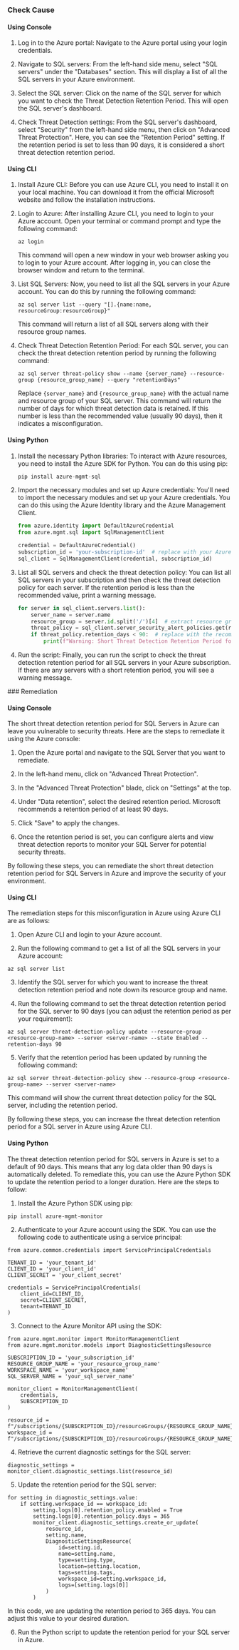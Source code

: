 

<Tabs><Tab title='Cause'>
### Check Cause

#### Using Console

1. Log in to the Azure portal: Navigate to the Azure portal using your login credentials. 

2. Navigate to SQL servers: From the left-hand side menu, select "SQL servers" under the "Databases" section. This will display a list of all the SQL servers in your Azure environment.

3. Select the SQL server: Click on the name of the SQL server for which you want to check the Threat Detection Retention Period. This will open the SQL server's dashboard.

4. Check Threat Detection settings: From the SQL server's dashboard, select "Security" from the left-hand side menu, then click on "Advanced Threat Protection". Here, you can see the "Retention Period" setting. If the retention period is set to less than 90 days, it is considered a short threat detection retention period.

#### Using CLI

1. Install Azure CLI: Before you can use Azure CLI, you need to install it on your local machine. You can download it from the official Microsoft website and follow the installation instructions.

2. Login to Azure: After installing Azure CLI, you need to login to your Azure account. Open your terminal or command prompt and type the following command:
   ```
   az login
   ```
   This command will open a new window in your web browser asking you to login to your Azure account. After logging in, you can close the browser window and return to the terminal.

3. List SQL Servers: Now, you need to list all the SQL servers in your Azure account. You can do this by running the following command:
   ```
   az sql server list --query "[].{name:name, resourceGroup:resourceGroup}"
   ```
   This command will return a list of all SQL servers along with their resource group names.

4. Check Threat Detection Retention Period: For each SQL server, you can check the threat detection retention period by running the following command:
   ```
   az sql server threat-policy show --name {server_name} --resource-group {resource_group_name} --query "retentionDays"
   ```
   Replace `{server_name}` and `{resource_group_name}` with the actual name and resource group of your SQL server. This command will return the number of days for which threat detection data is retained. If this number is less than the recommended value (usually 90 days), then it indicates a misconfiguration.

#### Using Python

1. Install the necessary Python libraries: To interact with Azure resources, you need to install the Azure SDK for Python. You can do this using pip:

   ```python
   pip install azure-mgmt-sql
   ```

2. Import the necessary modules and set up Azure credentials: You'll need to import the necessary modules and set up your Azure credentials. You can do this using the Azure Identity library and the Azure Management Client.

   ```python
   from azure.identity import DefaultAzureCredential
   from azure.mgmt.sql import SqlManagementClient

   credential = DefaultAzureCredential()
   subscription_id = 'your-subscription-id'  # replace with your Azure Subscription ID
   sql_client = SqlManagementClient(credential, subscription_id)
   ```

3. List all SQL servers and check the threat detection policy: You can list all SQL servers in your subscription and then check the threat detection policy for each server. If the retention period is less than the recommended value, print a warning message.

   ```python
   for server in sql_client.servers.list():
       server_name = server.name
       resource_group = server.id.split('/')[4]  # extract resource group from server id
       threat_policy = sql_client.server_security_alert_policies.get(resource_group, server_name)
       if threat_policy.retention_days < 90:  # replace with the recommended retention period
           print(f"Warning: Short Threat Detection Retention Period for SQL Server {server_name}")
   ```

4. Run the script: Finally, you can run the script to check the threat detection retention period for all SQL servers in your Azure subscription. If there are any servers with a short retention period, you will see a warning message.

</Tab>

<Tab title='Remediation'>
### Remediation

#### Using Console

The short threat detection retention period for SQL Servers in Azure can leave you vulnerable to security threats. Here are the steps to remediate it using the Azure console:

1. Open the Azure portal and navigate to the SQL Server that you want to remediate.

2. In the left-hand menu, click on "Advanced Threat Protection".

3. In the "Advanced Threat Protection" blade, click on "Settings" at the top.

4. Under "Data retention", select the desired retention period. Microsoft recommends a retention period of at least 90 days.

5. Click "Save" to apply the changes.

6. Once the retention period is set, you can configure alerts and view threat detection reports to monitor your SQL Server for potential security threats.

By following these steps, you can remediate the short threat detection retention period for SQL Servers in Azure and improve the security of your environment.

#### Using CLI

The remediation steps for this misconfiguration in Azure using Azure CLI are as follows:

1. Open Azure CLI and login to your Azure account.

2. Run the following command to get a list of all the SQL servers in your Azure account:

```
az sql server list
```

3. Identify the SQL server for which you want to increase the threat detection retention period and note down its resource group and name.

4. Run the following command to set the threat detection retention period for the SQL server to 90 days (you can adjust the retention period as per your requirement):

```
az sql server threat-detection-policy update --resource-group <resource-group-name> --server <server-name> --state Enabled --retention-days 90
```

5. Verify that the retention period has been updated by running the following command:

```
az sql server threat-detection-policy show --resource-group <resource-group-name> --server <server-name>
```

This command will show the current threat detection policy for the SQL server, including the retention period.

By following these steps, you can increase the threat detection retention period for a SQL server in Azure using Azure CLI.

#### Using Python

The threat detection retention period for SQL servers in Azure is set to a default of 90 days. This means that any log data older than 90 days is automatically deleted. To remediate this, you can use the Azure Python SDK to update the retention period to a longer duration. Here are the steps to follow:

1. Install the Azure Python SDK using pip: 

```
pip install azure-mgmt-monitor
```

2. Authenticate to your Azure account using the SDK. You can use the following code to authenticate using a service principal:

```
from azure.common.credentials import ServicePrincipalCredentials

TENANT_ID = 'your_tenant_id'
CLIENT_ID = 'your_client_id'
CLIENT_SECRET = 'your_client_secret'

credentials = ServicePrincipalCredentials(
    client_id=CLIENT_ID,
    secret=CLIENT_SECRET,
    tenant=TENANT_ID
)
```

3. Connect to the Azure Monitor API using the SDK:

```
from azure.mgmt.monitor import MonitorManagementClient
from azure.mgmt.monitor.models import DiagnosticSettingsResource

SUBSCRIPTION_ID = 'your_subscription_id'
RESOURCE_GROUP_NAME = 'your_resource_group_name'
WORKSPACE_NAME = 'your_workspace_name'
SQL_SERVER_NAME = 'your_sql_server_name'

monitor_client = MonitorManagementClient(
    credentials,
    SUBSCRIPTION_ID
)

resource_id = f"/subscriptions/{SUBSCRIPTION_ID}/resourceGroups/{RESOURCE_GROUP_NAME}/providers/Microsoft.Sql/servers/{SQL_SERVER_NAME}"
workspace_id = f"/subscriptions/{SUBSCRIPTION_ID}/resourceGroups/{RESOURCE_GROUP_NAME}/providers/Microsoft.OperationalInsights/workspaces/{WORKSPACE_NAME}"
```

4. Retrieve the current diagnostic settings for the SQL server:

```
diagnostic_settings = monitor_client.diagnostic_settings.list(resource_id)
```

5. Update the retention period for the SQL server:

```
for setting in diagnostic_settings.value:
    if setting.workspace_id == workspace_id:
        setting.logs[0].retention_policy.enabled = True
        setting.logs[0].retention_policy.days = 365
        monitor_client.diagnostic_settings.create_or_update(
            resource_id,
            setting.name,
            DiagnosticSettingsResource(
                id=setting.id,
                name=setting.name,
                type=setting.type,
                location=setting.location,
                tags=setting.tags,
                workspace_id=setting.workspace_id,
                logs=[setting.logs[0]]
            )
        )
```

In this code, we are updating the retention period to 365 days. You can adjust this value to your desired duration.

6. Run the Python script to update the retention period for your SQL server in Azure.


</Tab>
</Tabs>